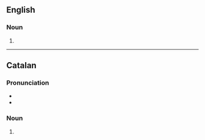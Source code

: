 {{also|auto-suggestions}}

==English==

===Noun===
{{head|en|noun form}}

# {{plural of|autosuggestion|lang=en}}

----

==Catalan==

===Pronunciation===
* {{ca-IPA|autosuggestións}}
* {{rhymes|ons|lang=ca}}

===Noun===
{{head|ca|noun plural form|g=f-p}}

# {{inflection of|autosuggestió||p|lang=ca}}